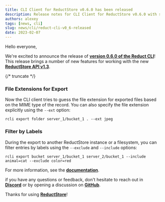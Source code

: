 ```yaml
---
title: CLI Client for ReductStore v0.6.0 has been released
description: Release notes for CLI Client for ReductStore v0.6.0 with support for the new ReductStore API with labels
authors: alexey
tags: [news, cli]
slug: news/cli/reduct-cli-v0_6-released
date: 2023-02-07
---
```


Hello everyone,

We're excited to announce the release
of [**version 0.6.0 of the Reduct CLI**](https://github.com/reductstore/reduct-cli/releases/tag/v0.6.0)!
This release brings a number of new features for working with the new [**ReductStore API v1.3**](/docs/http-api).

{/* truncate */}

### File Extensions for Export

Now the CLI client tries to guess the file extension for exported files based on the MIME type of the record.
You can also specify the file extension explicitly using the `--ext` option:

```
rcli export folder server_1/bucket_1 . --ext jpeg
```

### Filter by Labels

During the export to another ReductStore instance or a filesystem, you can filter entries by labels using the `--exclude` and `--include` options:

```
rcli export bucket server_1/bucket_1 server_2/bucket_1 --include animal=cat --exclude color=red
```

For more information, see the [**documentation**](https://cli.reduct.store/en/latest/docs/export/).


if you have any questions or feedback, don't hesitate to reach out in [**Discord**](https://discord.gg/8wPtPGJYsn)
or by opening a discussion on [**GitHub**](https://github.com/reductstore/reductstore/discussions).

Thanks for using [**ReductStore**](https://www.reduct.store)!